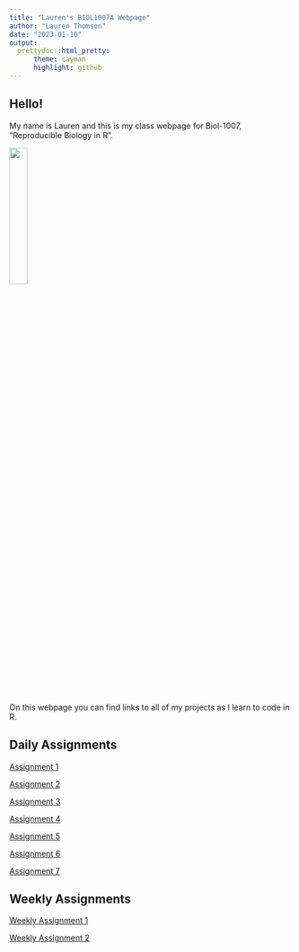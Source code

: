 ```yaml
---
title: "Lauren's BIOL1007A Webpage"
author: "Lauren Thomson"
date: "2023-01-10"
output:
  prettydoc::html_pretty:
      theme: cayman
      highlight: github
---
```


## Hello!

My name is Lauren and this is my class webpage for Biol-1007, "Reproducible Biology in R".

![ ](file:///Users/laurenthomson/Desktop/cropped_me.JPG){width=25%}

On this webpage you can find links to all of my projects as I learn to code in R. 

## Daily Assignments 

[Assignment 1](assignment_1.html)

[Assignment 2](assignment_2.html)

[Assignment 3](assignment_3.html)

[Assignment 4](assignment-4.html)

[Assignment 5](assignment-5.html)

[Assignment 6](assignment-6.html)

[Assignment 7](assignment-7.html)

## Weekly Assignments 

[Weekly Assignment 1](weekly-assignment-1.html)

[Weekly Assignment 2](weekly-assignment-2.html)

